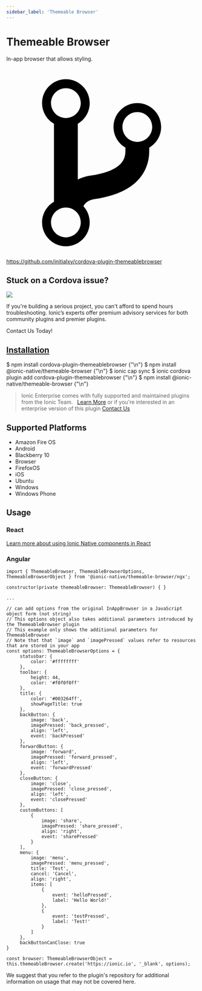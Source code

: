 ```yaml
---
sidebar_label: 'Themeable Browser'
---
```



# Themeable Browser

In-app browser that allows styling.

<p><a href="https://github.com/initialxy/cordova-plugin-themeablebrowser" target="_blank" rel="noopener" className="git-link">
  <svg viewBox="0 0 512 512"><path d="M416 160c0-35.3-28.7-64-64-64s-64 28.7-64 64c0 23.7 12.9 44.3 32 55.4v8.6c0 19.9-7.8 33.7-25.3 44.9-15.4 9.8-38.1 17.1-67.5 21.5-14 2.1-25.7 6-35.2 10.7V151.4c19.1-11.1 32-31.7 32-55.4 0-35.3-28.7-64-64-64S96 60.7 96 96c0 23.7 12.9 44.3 32 55.4v209.2c-19.1 11.1-32 31.7-32 55.4 0 35.3 28.7 64 64 64s64-28.7 64-64c0-16.6-6.3-31.7-16.7-43.1 1.9-4.9 9.7-16.3 29.4-19.3 38.8-5.8 68.9-15.9 92.3-30.8 36-22.8 55-57 55-98.8v-8.6c19.1-11.1 32-31.7 32-55.4zM160 56c22.1 0 40 17.9 40 40s-17.9 40-40 40-40-17.9-40-40 17.9-40 40-40zm0 400c-22.1 0-40-17.9-40-40s17.9-40 40-40 40 17.9 40 40-17.9 40-40 40zm192-256c-22.1 0-40-17.9-40-40s17.9-40 40-40 40 17.9 40 40-17.9 40-40 40z"></path></svg> https://github.com/initialxy/cordova-plugin-themeablebrowser
</a></p>

<h2>Stuck on a Cordova issue?</h2>
<DocsCard className="cordova-ee-card" header="Don't waste precious time on plugin issues." href="https://ionicframework.com/sales?product_of_interest=Ionic%20Native">
  <div>
    <img src={require('./_assets/img/native-cordova-bot.png').default} class="cordova-ee-img" />
    <p>If you're building a serious project, you can't afford to spend hours troubleshooting. Ionic’s experts offer premium advisory services for both community plugins and premier plugins.</p>
    <DocsButton className="native-ee-detail">Contact Us Today!</DocsButton>
  </div>
</DocsCard>

<h2 id="installation">
  <a href="#installation">Installation</a>
</h2>
<Tabs groupId="runtime" defaultValue="Capacitor" values={[
  {value: 'Capacitor', label: 'Capacitor'},
  {value: 'Cordova', label: 'Cordova'},
  {value: 'Enterprise', label: 'Enterprise'},
]}>
  <TabItem value="Capacitor">
    <CodeBlock className="language-shell">
      $ npm install cordova-plugin-themeablebrowser {"\n"}
      $ npm install @ionic-native/themeable-browser {"\n"}
      $ ionic cap sync
    </CodeBlock>
  </TabItem>
  <TabItem value="Cordova">
    <CodeBlock className="language-shell">
      $ ionic cordova plugin add cordova-plugin-themeablebrowser {"\n"}
      $ npm install @ionic-native/themeable-browser {"\n"}
    </CodeBlock>
  </TabItem>
  <TabItem value="Enterprise">
    <blockquote>Ionic Enterprise comes with fully supported and maintained plugins from the Ionic Team. &nbsp;
      <a class="btn" href="https://ionic.io/docs/premier-plugins">Learn More</a> or if you're interested in an enterprise version of this plugin <a class="btn" href="https://ionicframework.com/sales?product_of_interest=Ionic%20Enterprise%20Engine">Contact Us</a></blockquote>
  </TabItem>
</Tabs>

## Supported Platforms

- Amazon Fire OS
- Android
- Blackberry 10
- Browser
- FirefoxOS
- iOS
- Ubuntu
- Windows
- Windows Phone

## Usage

### React

[Learn more about using Ionic Native components in React](../native-community.md#react)

### Angular

```tsx
import { ThemeableBrowser, ThemeableBrowserOptions, ThemeableBrowserObject } from '@ionic-native/themeable-browser/ngx';

constructor(private themeableBrowser: ThemeableBrowser) { }

...

// can add options from the original InAppBrowser in a JavaScript object form (not string)
// This options object also takes additional parameters introduced by the ThemeableBrowser plugin
// This example only shows the additional parameters for ThemeableBrowser
// Note that that `image` and `imagePressed` values refer to resources that are stored in your app
const options: ThemeableBrowserOptions = {
     statusbar: {
         color: '#ffffffff'
     },
     toolbar: {
         height: 44,
         color: '#f0f0f0ff'
     },
     title: {
         color: '#003264ff',
         showPageTitle: true
     },
     backButton: {
         image: 'back',
         imagePressed: 'back_pressed',
         align: 'left',
         event: 'backPressed'
     },
     forwardButton: {
         image: 'forward',
         imagePressed: 'forward_pressed',
         align: 'left',
         event: 'forwardPressed'
     },
     closeButton: {
         image: 'close',
         imagePressed: 'close_pressed',
         align: 'left',
         event: 'closePressed'
     },
     customButtons: [
         {
             image: 'share',
             imagePressed: 'share_pressed',
             align: 'right',
             event: 'sharePressed'
         }
     ],
     menu: {
         image: 'menu',
         imagePressed: 'menu_pressed',
         title: 'Test',
         cancel: 'Cancel',
         align: 'right',
         items: [
             {
                 event: 'helloPressed',
                 label: 'Hello World!'
             },
             {
                 event: 'testPressed',
                 label: 'Test!'
             }
         ]
     },
     backButtonCanClose: true
}

const browser: ThemeableBrowserObject = this.themeableBrowser.create('https://ionic.io', '_blank', options);

```

We suggest that you refer to the plugin's repository for additional information on usage that may not be covered here.
